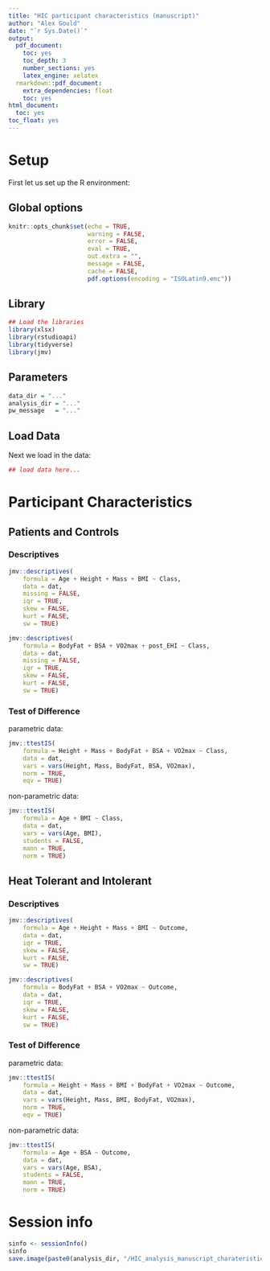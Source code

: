 ---
title: "HIC participant characteristics (manuscript)"
author: "Alex Gould"
date: "`r Sys.Date()`"
output:
  pdf_document:
    toc: yes
    toc_depth: 3
    number_sections: yes
    latex_engine: xelatex
  rmarkdown::pdf_document:
    extra_dependencies: float
    toc: yes
html_document:
  toc: yes
toc_float: yes
---

# Setup

First let us set up the R environment:

## Global options

```{r global options, include = TRUE}
knitr::opts_chunk$set(echo = TRUE, 
                      warning = FALSE,
                      error = FALSE,
                      eval = TRUE,
                      out.extra = "",
                      message = FALSE, 
                      cache = FALSE,
                      pdf.options(encoding = "ISOLatin9.enc")) 
```

## Library

```{r library}
## Load the libraries
library(xlsx)
library(rstudioapi)
library(tidyverse)
library(jmv)
```

## Parameters

```{r parameters}
data_dir = "..."
analysis_dir = "..."
pw_message   = "..."
```

## Load Data
Next we load in the data:

```{r load_data}
## load data here...
```

# Participant Characteristics

## Patients and Controls

### Descriptives

```{r descriptives_Class}
jmv::descriptives(
    formula = Age + Height + Mass + BMI ~ Class,
    data = dat,
    missing = FALSE,
    iqr = TRUE,
    skew = FALSE,
    kurt = FALSE,
    sw = TRUE)
```
    
```{r descriptives_Class2}
jmv::descriptives(
    formula = BodyFat + BSA + VO2max + post_EHI ~ Class,
    data = dat,
    missing = FALSE,
    iqr = TRUE,
    skew = FALSE,
    kurt = FALSE,
    sw = TRUE)
```    
                     
### Test of Difference

parametric data:

```{r parametric_Class}
jmv::ttestIS(
    formula = Height + Mass + BodyFat + BSA + VO2max ~ Class,
    data = dat,
    vars = vars(Height, Mass, BodyFat, BSA, VO2max),
    norm = TRUE,
    eqv = TRUE)
```

non-parametric data:

```{r non-parametric_Class}
jmv::ttestIS(
    formula = Age + BMI ~ Class,
    data = dat,
    vars = vars(Age, BMI),
    students = FALSE,
    mann = TRUE,
    norm = TRUE)
```

## Heat Tolerant and Intolerant

### Descriptives

```{r descriptives_Outcome}
jmv::descriptives(
    formula = Age + Height + Mass + BMI ~ Outcome,
    data = dat,
    iqr = TRUE,
    skew = FALSE,
    kurt = FALSE,
    sw = TRUE)
```

```{r descriptives_Outcome2}
jmv::descriptives(
    formula = BodyFat + BSA + VO2max ~ Outcome,
    data = dat,
    iqr = TRUE,
    skew = FALSE,
    kurt = FALSE,
    sw = TRUE)
```

### Test of Difference

parametric data:

```{r parametric_Outcome}
jmv::ttestIS(
    formula = Height + Mass + BMI + BodyFat + VO2max ~ Outcome,
    data = dat,
    vars = vars(Height, Mass, BMI, BodyFat, VO2max),
    norm = TRUE,
    eqv = TRUE)
```

non-parametric data:

```{r non-parametric_Outcome}
jmv::ttestIS(
    formula = Age + BSA ~ Outcome,
    data = dat,
    vars = vars(Age, BSA),
    students = FALSE,
    mann = TRUE,
    norm = TRUE)
```

# Session info

``` {r sessionInfo}
sinfo <- sessionInfo()
sinfo
save.image(paste0(analysis_dir, "/HIC_analysis_manuscript_charateristics.Rout"))
```                   
                     
